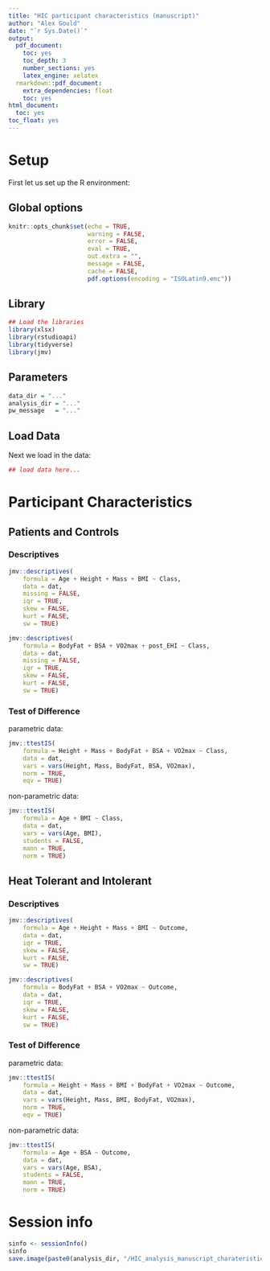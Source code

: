 ---
title: "HIC participant characteristics (manuscript)"
author: "Alex Gould"
date: "`r Sys.Date()`"
output:
  pdf_document:
    toc: yes
    toc_depth: 3
    number_sections: yes
    latex_engine: xelatex
  rmarkdown::pdf_document:
    extra_dependencies: float
    toc: yes
html_document:
  toc: yes
toc_float: yes
---

# Setup

First let us set up the R environment:

## Global options

```{r global options, include = TRUE}
knitr::opts_chunk$set(echo = TRUE, 
                      warning = FALSE,
                      error = FALSE,
                      eval = TRUE,
                      out.extra = "",
                      message = FALSE, 
                      cache = FALSE,
                      pdf.options(encoding = "ISOLatin9.enc")) 
```

## Library

```{r library}
## Load the libraries
library(xlsx)
library(rstudioapi)
library(tidyverse)
library(jmv)
```

## Parameters

```{r parameters}
data_dir = "..."
analysis_dir = "..."
pw_message   = "..."
```

## Load Data
Next we load in the data:

```{r load_data}
## load data here...
```

# Participant Characteristics

## Patients and Controls

### Descriptives

```{r descriptives_Class}
jmv::descriptives(
    formula = Age + Height + Mass + BMI ~ Class,
    data = dat,
    missing = FALSE,
    iqr = TRUE,
    skew = FALSE,
    kurt = FALSE,
    sw = TRUE)
```
    
```{r descriptives_Class2}
jmv::descriptives(
    formula = BodyFat + BSA + VO2max + post_EHI ~ Class,
    data = dat,
    missing = FALSE,
    iqr = TRUE,
    skew = FALSE,
    kurt = FALSE,
    sw = TRUE)
```    
                     
### Test of Difference

parametric data:

```{r parametric_Class}
jmv::ttestIS(
    formula = Height + Mass + BodyFat + BSA + VO2max ~ Class,
    data = dat,
    vars = vars(Height, Mass, BodyFat, BSA, VO2max),
    norm = TRUE,
    eqv = TRUE)
```

non-parametric data:

```{r non-parametric_Class}
jmv::ttestIS(
    formula = Age + BMI ~ Class,
    data = dat,
    vars = vars(Age, BMI),
    students = FALSE,
    mann = TRUE,
    norm = TRUE)
```

## Heat Tolerant and Intolerant

### Descriptives

```{r descriptives_Outcome}
jmv::descriptives(
    formula = Age + Height + Mass + BMI ~ Outcome,
    data = dat,
    iqr = TRUE,
    skew = FALSE,
    kurt = FALSE,
    sw = TRUE)
```

```{r descriptives_Outcome2}
jmv::descriptives(
    formula = BodyFat + BSA + VO2max ~ Outcome,
    data = dat,
    iqr = TRUE,
    skew = FALSE,
    kurt = FALSE,
    sw = TRUE)
```

### Test of Difference

parametric data:

```{r parametric_Outcome}
jmv::ttestIS(
    formula = Height + Mass + BMI + BodyFat + VO2max ~ Outcome,
    data = dat,
    vars = vars(Height, Mass, BMI, BodyFat, VO2max),
    norm = TRUE,
    eqv = TRUE)
```

non-parametric data:

```{r non-parametric_Outcome}
jmv::ttestIS(
    formula = Age + BSA ~ Outcome,
    data = dat,
    vars = vars(Age, BSA),
    students = FALSE,
    mann = TRUE,
    norm = TRUE)
```

# Session info

``` {r sessionInfo}
sinfo <- sessionInfo()
sinfo
save.image(paste0(analysis_dir, "/HIC_analysis_manuscript_charateristics.Rout"))
```                   
                     
